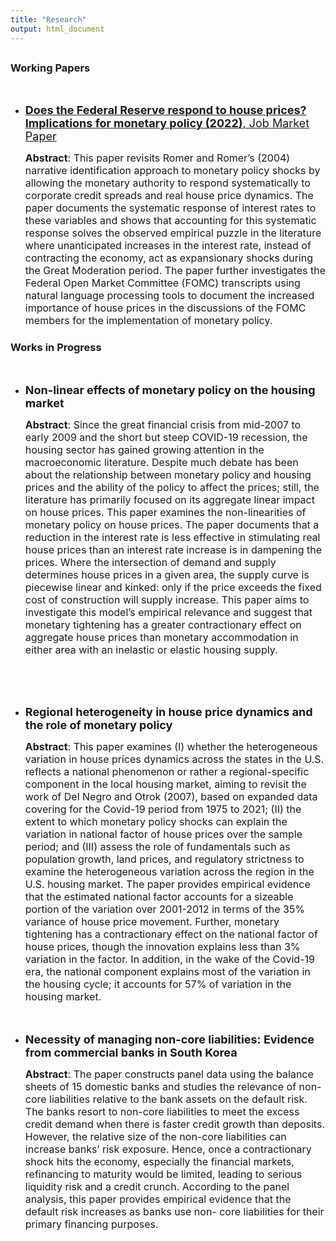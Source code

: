 ```yaml
---
title: "Research"
output: html_document
---
```


## {.tabset}

### Working Papers

<br />

- <a href="JMP.pdf#" class="download" title="Download JMP as PDF"> <font size="4"> **Does the Federal Reserve respond to house prices? Implications for monetary policy (2022)**, Job Market Paper  </font> </a> <br />

    <font size="3"> **Abstract**: This paper revisits Romer and Romer's (2004) narrative identification approach to monetary policy shocks by allowing the monetary authority to respond systematically to corporate credit spreads and real house price dynamics. The paper documents the systematic response of interest rates to these variables and shows that accounting for this systematic response solves the observed empirical puzzle in the literature where unanticipated increases in the interest rate, instead of contracting the economy, act as expansionary shocks during the Great Moderation period. The paper further investigates the Federal Open Market Committee (FOMC) transcripts using natural language processing tools to document the increased importance of house prices in the discussions of the FOMC members for the implementation of monetary policy. </font> <br />

### Works in Progress

<br />

- <a> <font size="4"> **Non-linear effects of monetary policy on the housing market** </font> </a> <br />

    <font size="3"> **Abstract**: Since the great financial crisis from mid-2007 to early 2009 and the short but steep COVID-19 recession, the housing sector has gained growing attention in the macroeconomic literature. Despite much debate has been about the relationship between monetary policy and housing prices and the ability of the policy to affect the prices; still, the literature has primarily focused on its aggregate linear impact on house prices. This paper examines the non-linearities of monetary policy on house prices. The paper documents that a reduction in the interest rate is less effective in stimulating real house prices than an interest rate increase is in dampening the prices. Where the intersection of demand and supply determines house prices in a given area, the supply curve is piecewise linear and kinked: only if the price exceeds the fixed cost of construction will supply increase. This paper aims to investigate this model's empirical relevance and suggest that monetary tightening has a greater contractionary effect on aggregate house prices than monetary accommodation in either area with an inelastic or elastic housing supply.

 </font> <br /> <br /> <br />

- <a> <font size="4"> **Regional heterogeneity in house price dynamics and the role of monetary policy**  </font> </a> <br />

    <font size="3"> **Abstract**: This paper examines (I) whether the heterogeneous variation in house prices dynamics across the states in the U.S. reflects a national phenomenon or rather a regional-specific component in the local housing market, aiming to revisit the work of Del Negro and Otrok (2007), based on expanded data covering for the Covid-19 period from 1975 to 2021; (II) the extent to which monetary policy shocks can explain the variation in national factor of house prices over the sample period; and (III) assess the role of fundamentals such as population growth, land prices, and regulatory strictness to examine the heterogeneous variation across the region in the U.S. housing market. The paper provides empirical evidence that the estimated national factor accounts for a sizeable portion of the variation over 2001-2012 in terms of the 35% variance of house price movement. Further, monetary tightening has a contractionary effect on the national factor of house prices, though the innovation explains less than 3% variation in the factor. In addition, in the wake of the Covid-19 era, the national component explains most of the variation in the housing cycle; it accounts for 57% of variation in the housing market.
 </font> <br /> <br /> <br />

- <a> <font size="4"> **Necessity of managing non-core liabilities: Evidence from commercial banks in South Korea** </font> </a> <br />

    <font size="3"> **Abstract**: The paper constructs panel data using the balance sheets of 15 domestic banks and studies the relevance of non-core liabilities relative to the bank assets on the default risk. The banks resort to non-core liabilities to meet the excess credit demand when there is faster credit growth than deposits. However, the relative size of the non-core liabilities can increase banks’ risk exposure. Hence, once a contractionary shock hits the economy, especially the financial markets, refinancing to maturity would be limited, leading to serious liquidity risk and a credit crunch. According to the panel analysis, this paper provides empirical evidence that the default risk increases as banks use non- core liabilities for their primary financing purposes.
 </font> <br />
